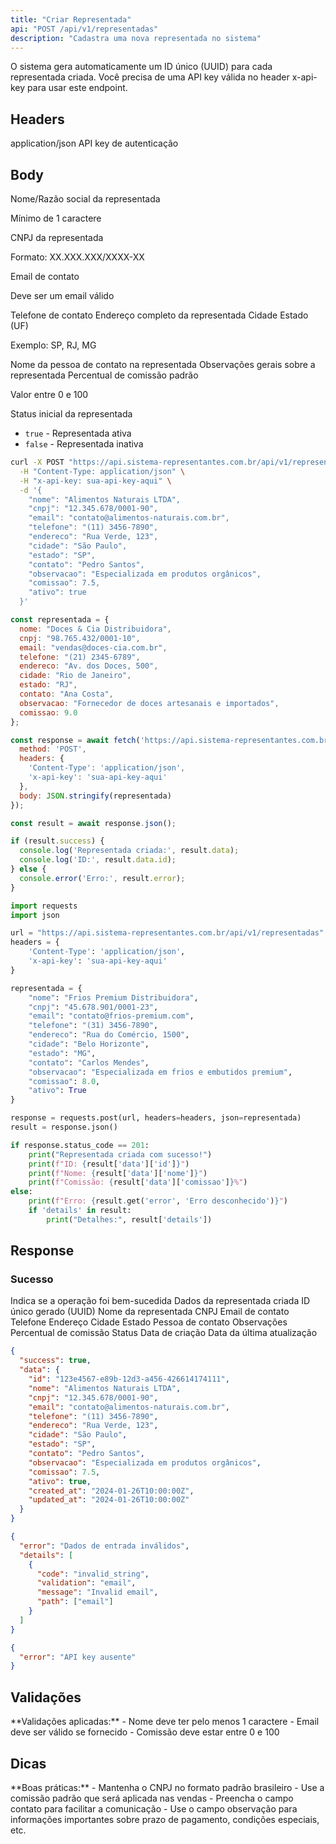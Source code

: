 ```yaml
---
title: "Criar Representada"
api: "POST /api/v1/representadas"
description: "Cadastra uma nova representada no sistema"
---
```


<Tip>
O sistema gera automaticamente um ID único (UUID) para cada representada criada.
</Tip>

<Warning>
Você precisa de uma API key válida no header x-api-key para usar este endpoint.
</Warning>

## Headers

<ParamField header="Content-Type" type="string" required>
  application/json
</ParamField>

<ParamField header="x-api-key" type="string" required>
  API key de autenticação
</ParamField>

## Body

<ParamField body="nome" type="string" required>
  Nome/Razão social da representada
  
  Mínimo de 1 caractere
</ParamField>

<ParamField body="cnpj" type="string">
  CNPJ da representada
  
  Formato: XX.XXX.XXX/XXXX-XX
</ParamField>

<ParamField body="email" type="string">
  Email de contato
  
  Deve ser um email válido
</ParamField>

<ParamField body="telefone" type="string">
  Telefone de contato
</ParamField>

<ParamField body="endereco" type="string">
  Endereço completo da representada
</ParamField>

<ParamField body="cidade" type="string">
  Cidade
</ParamField>

<ParamField body="estado" type="string">
  Estado (UF)
  
  Exemplo: SP, RJ, MG
</ParamField>

<ParamField body="contato" type="string">
  Nome da pessoa de contato na representada
</ParamField>

<ParamField body="observacao" type="string">
  Observações gerais sobre a representada
</ParamField>

<ParamField body="comissao" type="number" default="0">
  Percentual de comissão padrão
  
  Valor entre 0 e 100
</ParamField>

<ParamField body="ativo" type="boolean" default="true">
  Status inicial da representada
  
  - `true` - Representada ativa
  - `false` - Representada inativa
</ParamField>

<RequestExample>

```bash cURL
curl -X POST "https://api.sistema-representantes.com.br/api/v1/representadas" \
  -H "Content-Type: application/json" \
  -H "x-api-key: sua-api-key-aqui" \
  -d '{
    "nome": "Alimentos Naturais LTDA",
    "cnpj": "12.345.678/0001-90",
    "email": "contato@alimentos-naturais.com.br",
    "telefone": "(11) 3456-7890",
    "endereco": "Rua Verde, 123",
    "cidade": "São Paulo",
    "estado": "SP",
    "contato": "Pedro Santos",
    "observacao": "Especializada em produtos orgânicos",
    "comissao": 7.5,
    "ativo": true
  }'
```

```javascript JavaScript
const representada = {
  nome: "Doces & Cia Distribuidora",
  cnpj: "98.765.432/0001-10",
  email: "vendas@doces-cia.com.br",
  telefone: "(21) 2345-6789",
  endereco: "Av. dos Doces, 500",
  cidade: "Rio de Janeiro",
  estado: "RJ",
  contato: "Ana Costa",
  observacao: "Fornecedor de doces artesanais e importados",
  comissao: 9.0
};

const response = await fetch('https://api.sistema-representantes.com.br/api/v1/representadas', {
  method: 'POST',
  headers: {
    'Content-Type': 'application/json',
    'x-api-key': 'sua-api-key-aqui'
  },
  body: JSON.stringify(representada)
});

const result = await response.json();

if (result.success) {
  console.log('Representada criada:', result.data);
  console.log('ID:', result.data.id);
} else {
  console.error('Erro:', result.error);
}
```

```python Python
import requests
import json

url = "https://api.sistema-representantes.com.br/api/v1/representadas"
headers = {
    'Content-Type': 'application/json',
    'x-api-key': 'sua-api-key-aqui'
}

representada = {
    "nome": "Frios Premium Distribuidora",
    "cnpj": "45.678.901/0001-23",
    "email": "contato@frios-premium.com",
    "telefone": "(31) 3456-7890",
    "endereco": "Rua do Comércio, 1500",
    "cidade": "Belo Horizonte",
    "estado": "MG",
    "contato": "Carlos Mendes",
    "observacao": "Especializada em frios e embutidos premium",
    "comissao": 8.0,
    "ativo": True
}

response = requests.post(url, headers=headers, json=representada)
result = response.json()

if response.status_code == 201:
    print("Representada criada com sucesso!")
    print(f"ID: {result['data']['id']}")
    print(f"Nome: {result['data']['nome']}")
    print(f"Comissão: {result['data']['comissao']}%")
else:
    print(f"Erro: {result.get('error', 'Erro desconhecido')}")
    if 'details' in result:
        print("Detalhes:", result['details'])
```

</RequestExample>

## Response

### Sucesso

<ResponseField name="success" type="boolean">
  Indica se a operação foi bem-sucedida
</ResponseField>

<ResponseField name="data" type="object">
  Dados da representada criada
  
  <Expandable title="Estrutura da representada">
    <ResponseField name="id" type="string">
      ID único gerado (UUID)
    </ResponseField>
    <ResponseField name="nome" type="string">
      Nome da representada
    </ResponseField>
    <ResponseField name="cnpj" type="string">
      CNPJ
    </ResponseField>
    <ResponseField name="email" type="string">
      Email de contato
    </ResponseField>
    <ResponseField name="telefone" type="string">
      Telefone
    </ResponseField>
    <ResponseField name="endereco" type="string">
      Endereço
    </ResponseField>
    <ResponseField name="cidade" type="string">
      Cidade
    </ResponseField>
    <ResponseField name="estado" type="string">
      Estado
    </ResponseField>
    <ResponseField name="contato" type="string">
      Pessoa de contato
    </ResponseField>
    <ResponseField name="observacao" type="string">
      Observações
    </ResponseField>
    <ResponseField name="comissao" type="number">
      Percentual de comissão
    </ResponseField>
    <ResponseField name="ativo" type="boolean">
      Status
    </ResponseField>
    <ResponseField name="created_at" type="string">
      Data de criação
    </ResponseField>
    <ResponseField name="updated_at" type="string">
      Data da última atualização
    </ResponseField>
  </Expandable>
</ResponseField>

<ResponseExample>

```json 201 - Criado
{
  "success": true,
  "data": {
    "id": "123e4567-e89b-12d3-a456-426614174111",
    "nome": "Alimentos Naturais LTDA",
    "cnpj": "12.345.678/0001-90",
    "email": "contato@alimentos-naturais.com.br",
    "telefone": "(11) 3456-7890",
    "endereco": "Rua Verde, 123",
    "cidade": "São Paulo",
    "estado": "SP",
    "contato": "Pedro Santos",
    "observacao": "Especializada em produtos orgânicos",
    "comissao": 7.5,
    "ativo": true,
    "created_at": "2024-01-26T10:00:00Z",
    "updated_at": "2024-01-26T10:00:00Z"
  }
}
```

```json 400 - Dados Inválidos
{
  "error": "Dados de entrada inválidos",
  "details": [
    {
      "code": "invalid_string",
      "validation": "email",
      "message": "Invalid email",
      "path": ["email"]
    }
  ]
}
```

```json 401 - Não Autorizado
{
  "error": "API key ausente"
}
```

</ResponseExample>

## Validações

<Warning>
**Validações aplicadas:**
- Nome deve ter pelo menos 1 caractere
- Email deve ser válido se fornecido
- Comissão deve estar entre 0 e 100
</Warning>

## Dicas

<Tip>
**Boas práticas:**
- Mantenha o CNPJ no formato padrão brasileiro
- Use a comissão padrão que será aplicada nas vendas
- Preencha o campo contato para facilitar a comunicação
- Use o campo observação para informações importantes sobre prazo de pagamento, condições especiais, etc.
</Tip>